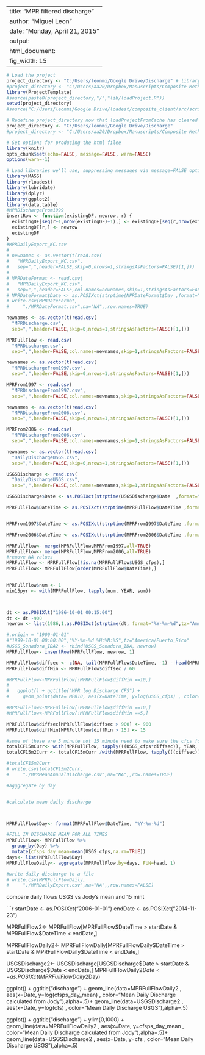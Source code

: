 
---
title: "MPR filtered discharge"
author: "Miguel Leon"
date: "Monday, April 21, 2015"
output:
  html_document:
    fig_width: 15
---


```r


# Load the project
project_directory <- "C:/Users/leonmi/Google Drive/Discharge" # library(devtools)
#project_directory <- "C:/Users/aa20/Dropbox/Manuscripts/Composite Method/composite_client"
library(ProjectTemplate)
#source(paste0(project_directory,"/","lib/loadProject.R"))
setwd(project_directory)
#source("C:/Users/leonmi/Google Drive/loadest/composite_client/src/scripts/reportHelpers.R")

# Redefine project_directory now that loadProjectFromCache has cleared the old variable
project_directory <- "C:/Users/leonmi/Google Drive/Discharge" 
#project_directory <- "C:/Users/aa20/Dropbox/Manuscripts/Composite Method/composite_client"

# Set options for producing the html filee
library(knitr)
opts_chunk$set(echo=FALSE, message=FALSE, warn=FALSE)
options(warn=-1)

# Load libraries we'll use, suppressing messages via message=FALSE option to knitr chunk
library(MASS)
library(rloadest)
library(lubridate)
library(dplyr)
library(ggplot2)
library(data.table)
#MPRDischargeFrom1999
insertRow <- function(existingDF, newrow, r) {
  existingDF[seq(r+1,nrow(existingDF)+1),] <- existingDF[seq(r,nrow(existingDF)),]
  existingDF[r,] <- newrow
  existingDF
}
#MPRDailyExport_KC.csv
# 
# newnames <- as.vector(t(read.csv(
#   "MPRDailyExport_KC.csv",
#   sep=",",header=FALSE,skip=0,nrows=1,stringsAsFactors=FALSE)[1,]))
# 
# MPRDateFormat <- read.csv(
#   "MPRDailyExport_KC.csv",
#   sep=",",header=FALSE,col.names=newnames,skip=1,stringsAsFactors=FALSE)
# MPRDateFormat$Date <- as.POSIXct(strptime(MPRDateFormat$Day ,format="%m/%d/%Y",tz="America/Puerto_Rico"))
# write.csv(MPRDateFormat,
#     "./MPRDateFormat.csv",na="NA",,row.names=TRUE)

newnames <- as.vector(t(read.csv(
  "MPRDischarge.csv",
  sep=",",header=FALSE,skip=0,nrows=1,stringsAsFactors=FALSE)[1,]))

MPRFullFlow <- read.csv(
  "MPRDischarge.csv",
  sep=",",header=FALSE,col.names=newnames,skip=1,stringsAsFactors=FALSE)

newnames <- as.vector(t(read.csv(
  "MPRDischargeFrom1997.csv",
  sep=",",header=FALSE,skip=0,nrows=1,stringsAsFactors=FALSE)[1,]))

MPRFrom1997 <- read.csv(
  "MPRDischargeFrom1997.csv",
  sep=",",header=FALSE,col.names=newnames,skip=1,stringsAsFactors=FALSE)

newnames <- as.vector(t(read.csv(
  "MPRDischargeFrom2006.csv",
  sep=",",header=FALSE,skip=0,nrows=1,stringsAsFactors=FALSE)[1,]))

MPRFrom2006 <- read.csv(
  "MPRDischargeFrom2006.csv",
  sep=",",header=FALSE,col.names=newnames,skip=1,stringsAsFactors=FALSE)

newnames <- as.vector(t(read.csv(
  "DailyDischargeUSGS.csv",
  sep=",",header=FALSE,skip=0,nrows=1,stringsAsFactors=FALSE)[1,]))

USGSDischarge <- read.csv(
  "DailyDischargeUSGS.csv",
  sep=",",header=FALSE,col.names=newnames,skip=1,stringsAsFactors=FALSE)

USGSDischarge$Date <- as.POSIXct(strptime(USGSDischarge$Date  ,format="%m/%d/%Y",tz="America/Puerto_Rico"))

MPRFullFlow$DateTime <- as.POSIXct(strptime(MPRFullFlow$DateTime ,format="%m/%d/%Y %H:%M",tz="America/Puerto_Rico"))


MPRFrom1997$DateTime <- as.POSIXct(strptime(MPRFrom1997$DateTime ,format="%m/%d/%Y %H:%M",tz="America/Puerto_Rico"))

MPRFrom2006$DateTime <- as.POSIXct(strptime(MPRFrom2006$DateTime ,format="%m/%d/%Y %H:%M",tz="America/Puerto_Rico"))

MPRFullFlow<- merge(MPRFullFlow,MPRFrom1997,all=TRUE)
MPRFullFlow<- merge(MPRFullFlow,MPRFrom2006,all=TRUE)
#remove NA values 
MPRFullFlow <- MPRFullFlow[!is.na(MPRFullFlow$USGS_cfps),]
MPRFullFlow<- MPRFullFlow[order(MPRFullFlow$DateTime),]
  

MPRFullFlow$num <- 1
min15pyr <- with(MPRFullFlow, tapply(num, YEAR, sum))



dt <- as.POSIXlt("1986-10-01 00:15:00")
dt <- dt -900
newrow <- list(1986,1,as.POSIXct(strptime(dt, format="%Y-%m-%d",tz="America/Puerto_Rico")),NA,NA,1986,1) #%H:%M:%S

#,origin = "1900-01-01"
#"1999-10-01 00:00:00","%Y-%m-%d %H:%M:%S",tz="America/Puerto_Rico"
#USGS_Sonadora_IDA2 <- rbind(USGS_Sonadora_IDA, newrow)
MPRFullFlow<- insertRow(MPRFullFlow, newrow, 1)

MPRFullFlow$diffsec <- c(NA, tail(MPRFullFlow$DateTime, -1) - head(MPRFullFlow$DateTime, -1))
MPRFullFlow$diffMin <- MPRFullFlow$diffsec / 60

#MPRFullFlow<-MPRFullFlow[!MPRFullFlow$diffMin ==10,]
# 
#   ggplot() + ggtitle("MPR log Discharge CFS") + 
#     geom_point(data= MPR10, aes(x=DateTime, y=log(USGS_cfps) , color="Mean Daily Discharge"))

#MPRFullFlow<-MPRFullFlow[!MPRFullFlow$diffMin ==10,]
#MPRFullFlow<-MPRFullFlow[!MPRFullFlow$diffMin ==5,]

MPRFullFlow$diffsec[MPRFullFlow$diffsec > 900] <- 900
MPRFullFlow$diffMin[MPRFullFlow$diffMin > 15] <- 15

#some of these are 5 minute not 15 minute need to make sure the cfps for each record represents the right amount of time. 
totalCF15mCurr<- with(MPRFullFlow, tapply(((USGS_cfps*diffsec)), YEAR, sum))
totalCF15m2Curr <- totalCF15mCurr /with(MPRFullFlow, tapply(((diffsec)), YEAR, sum))

#totalCF15m2Curr
# write.csv(totalCF15m2Curr,
#     "./MPRMeanAnnualDischarge.csv",na="NA",,row.names=TRUE)

#agggregate by day 


#calculate mean daily discharge



MPRFullFlow$Day<- format(MPRFullFlow$DateTime, "%Y-%m-%d") 

#FILL IN DISCHARGE MEAN FOR ALL TIMES 
MPRFullFlow<- MPRFullFlow %>%
  group_by(Day) %>% 
  mutate(cfsps_day_mean=mean(USGS_cfps,na.rm=TRUE))
days<- list(MPRFullFlow$Day)
MPRFullFlowDaily<- aggregate(MPRFullFlow,by=days, FUN=head, 1)

#write daily discharge to a file 
# write.csv(MPRFullFlowDaily,
#     "./MPRDailyExport.csv",na="NA",,row.names=FALSE)


```

compare daily flows USGS vs Jody's mean and 15 mint 

```r

startDate <- as.POSIXct("2006-01-01") 
endDate <- as.POSIXct("2014-11-23")

MPRFullFlow2<- MPRFullFlow[MPRFullFlow$DateTime >  startDate 
                        & MPRFullFlow$DateTime < endDate,]

MPRFullFlowDaily2<- MPRFullFlowDaily[MPRFullFlowDaily$DateTime >  startDate 
                        & MPRFullFlowDaily$DateTime < endDate,]

USGSDischarge2<- USGSDischarge[USGSDischarge$Date >  startDate 
                        & USGSDischarge$Date < endDate,]
MPRFullFlowDaily2$Date <- as.POSIXct(MPRFullFlowDaily2$Day)


  ggplot() + ggtitle("discharge") +
   geom_line(data=MPRFullFlowDaily2 , aes(x=Date, y=log(cfsps_day_mean) , color="Mean Daily Discharge calculated from Jody"),alpha=.5)+
  geom_line(data=USGSDischarge2 , aes(x=Date, y=log(cfs) , color="Mean Daily Discharge USGS"),alpha=.5)


  ggplot() + ggtitle("discharge") + ylim(0,1000) +
   geom_line(data=MPRFullFlowDaily2 , aes(x=Date, y=cfsps_day_mean , color="Mean Daily Discharge calculated from Jody"),alpha=.5)+
  geom_line(data=USGSDischarge2 , aes(x=Date, y=cfs , color="Mean Daily Discharge USGS"),alpha=.5)

